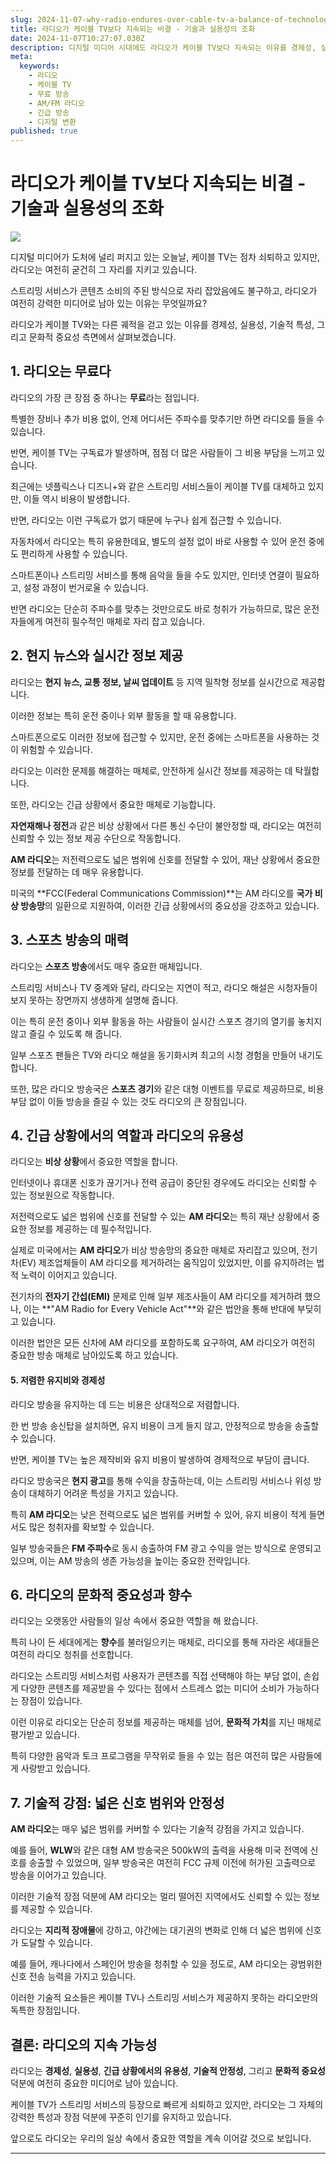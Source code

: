 ```yaml
---
slug: 2024-11-07-why-radio-endures-over-cable-tv-a-balance-of-technology-and-practicality
title: 라디오가 케이블 TV보다 지속되는 비결 - 기술과 실용성의 조화
date: 2024-11-07T10:27:07.030Z
description: 디지털 미디어 시대에도 라디오가 케이블 TV보다 지속되는 이유를 경제성, 실용성, 기술적 특성, 그리고 문화적 중요성 측면에서 분석합니다. 스트리밍 서비스가 대세임에도 불구하고 라디오가 여전히 강력한 미디어로 자리 잡고 있는 비결을 알아봅니다.
meta:
  keywords:
    - 라디오
    - 케이블 TV
    - 무료 방송
    - AM/FM 라디오
    - 긴급 방송
    - 디지털 변환
published: true
---
```


# 라디오가 케이블 TV보다 지속되는 비결 - 기술과 실용성의 조화

![](https://blogger.googleusercontent.com/img/a/AVvXsEhK0LF0bk5PjkRd0uekxKgNMBepO1takS0dEgtYvs2tvMCUHNNCkcTFXwAtuAKeK_IUkfjmp9mGsZzXEU2oup6ENreWzK_DM4MCGlDk1lwVPh1sMMEWn76ggDGB2fU-ojq5HpYF5cvoGJD6yYoaIxmHYxSEDZqlQluicDpM1qSYwiBoWTmoFlhiLZA0-VI)

디지털 미디어가 도처에 널리 퍼지고 있는 오늘날, 케이블 TV는 점차 쇠퇴하고 있지만, 라디오는 여전히 굳건히 그 자리를 지키고 있습니다.

스트리밍 서비스가 콘텐츠 소비의 주된 방식으로 자리 잡았음에도 불구하고, 라디오가 여전히 강력한 미디어로 남아 있는 이유는 무엇일까요?

라디오가 케이블 TV와는 다른 궤적을 걷고 있는 이유를 경제성, 실용성, 기술적 특성, 그리고 문화적 중요성 측면에서 살펴보겠습니다.

## 1. **라디오는 무료다**

라디오의 가장 큰 장점 중 하나는 **무료**라는 점입니다.

특별한 장비나 추가 비용 없이, 언제 어디서든 주파수를 맞추기만 하면 라디오를 들을 수 있습니다.

반면, 케이블 TV는 구독료가 발생하며, 점점 더 많은 사람들이 그 비용 부담을 느끼고 있습니다.

최근에는 넷플릭스나 디즈니+와 같은 스트리밍 서비스들이 케이블 TV를 대체하고 있지만, 이들 역시 비용이 발생합니다.

반면, 라디오는 이런 구독료가 없기 때문에 누구나 쉽게 접근할 수 있습니다.

자동차에서 라디오는 특히 유용한데요, 별도의 설정 없이 바로 사용할 수 있어 운전 중에도 편리하게 사용할 수 있습니다.

스마트폰이나 스트리밍 서비스를 통해 음악을 들을 수도 있지만, 인터넷 연결이 필요하고, 설정 과정이 번거로울 수 있습니다.

반면 라디오는 단순히 주파수를 맞추는 것만으로도 바로 청취가 가능하므로, 많은 운전자들에게 여전히 필수적인 매체로 자리 잡고 있습니다.

## 2. **현지 뉴스와 실시간 정보 제공**

라디오는 **현지 뉴스, 교통 정보, 날씨 업데이트** 등 지역 밀착형 정보를 실시간으로 제공합니다.

이러한 정보는 특히 운전 중이나 외부 활동을 할 때 유용합니다.

스마트폰으로도 이러한 정보에 접근할 수 있지만, 운전 중에는 스마트폰을 사용하는 것이 위험할 수 있습니다.

라디오는 이러한 문제를 해결하는 매체로, 안전하게 실시간 정보를 제공하는 데 탁월합니다.

또한, 라디오는 긴급 상황에서 중요한 매체로 기능합니다.

**자연재해나 정전**과 같은 비상 상황에서 다른 통신 수단이 불안정할 때, 라디오는 여전히 신뢰할 수 있는 정보 제공 수단으로 작동합니다.

**AM 라디오**는 저전력으로도 넓은 범위에 신호를 전달할 수 있어, 재난 상황에서 중요한 정보를 전달하는 데 매우 유용합니다.

미국의 **FCC(Federal Communications Commission)**는 AM 라디오를 **국가 비상 방송망**의 일환으로 지원하여, 이러한 긴급 상황에서의 중요성을 강조하고 있습니다.

## 3. **스포츠 방송의 매력**

라디오는 **스포츠 방송**에서도 매우 중요한 매체입니다.

스트리밍 서비스나 TV 중계와 달리, 라디오는 지연이 적고, 라디오 해설은 시청자들이 보지 못하는 장면까지 생생하게 설명해 줍니다.

이는 특히 운전 중이나 외부 활동을 하는 사람들이 실시간 스포츠 경기의 열기를 놓치지 않고 즐길 수 있도록 해 줍니다.

일부 스포츠 팬들은 TV와 라디오 해설을 동기화시켜 최고의 시청 경험을 만들어 내기도 합니다.

또한, 많은 라디오 방송국은 **스포츠 경기**와 같은 대형 이벤트를 무료로 제공하므로, 비용 부담 없이 이들 방송을 즐길 수 있는 것도 라디오의 큰 장점입니다.

## 4. **긴급 상황에서의 역할과 라디오의 유용성**

라디오는 **비상 상황**에서 중요한 역할을 합니다.

인터넷이나 휴대폰 신호가 끊기거나 전력 공급이 중단된 경우에도 라디오는 신뢰할 수 있는 정보원으로 작동합니다.

저전력으로도 넓은 범위에 신호를 전달할 수 있는 **AM 라디오**는 특히 재난 상황에서 중요한 정보를 제공하는 데 필수적입니다.

실제로 미국에서는 **AM 라디오**가 비상 방송망의 중요한 매체로 자리잡고 있으며, 전기차(EV) 제조업체들이 AM 라디오를 제거하려는 움직임이 있었지만, 이를 유지하려는 법적 노력이 이어지고 있습니다.

전기차의 **전자기 간섭(EMI)** 문제로 인해 일부 제조사들이 AM 라디오를 제거하려 했으나, 이는 **"AM Radio for Every Vehicle Act"**와 같은 법안을 통해 반대에 부딪히고 있습니다.

이러한 법안은 모든 신차에 AM 라디오를 포함하도록 요구하여, AM 라디오가 여전히 중요한 방송 매체로 남아있도록 하고 있습니다.

#### 5. **저렴한 유지비와 경제성**

라디오 방송을 유지하는 데 드는 비용은 상대적으로 저렴합니다.

한 번 방송 송신탑을 설치하면, 유지 비용이 크게 들지 않고, 안정적으로 방송을 송출할 수 있습니다.

반면, 케이블 TV는 높은 제작비와 유지 비용이 발생하여 경제적으로 부담이 큽니다.

라디오 방송국은 **현지 광고**를 통해 수익을 창출하는데, 이는 스트리밍 서비스나 위성 방송이 대체하기 어려운 특성을 가지고 있습니다.

특히 **AM 라디오**는 낮은 전력으로도 넓은 범위를 커버할 수 있어, 유지 비용이 적게 들면서도 많은 청취자를 확보할 수 있습니다.

일부 방송국들은 **FM 주파수**로 동시 송출하여 FM 광고 수익을 얻는 방식으로 운영되고 있으며, 이는 AM 방송의 생존 가능성을 높이는 중요한 전략입니다.

## 6. **라디오의 문화적 중요성과 향수**

라디오는 오랫동안 사람들의 일상 속에서 중요한 역할을 해 왔습니다.

특히 나이 든 세대에게는 **향수**를 불러일으키는 매체로, 라디오를 통해 자라온 세대들은 여전히 라디오 청취를 선호합니다.

라디오는 스트리밍 서비스처럼 사용자가 콘텐츠를 직접 선택해야 하는 부담 없이, 손쉽게 다양한 콘텐츠를 제공받을 수 있다는 점에서 스트레스 없는 미디어 소비가 가능하다는 장점이 있습니다.

이런 이유로 라디오는 단순히 정보를 제공하는 매체를 넘어, **문화적 가치**를 지닌 매체로 평가받고 있습니다.

특히 다양한 음악과 토크 프로그램을 무작위로 들을 수 있는 점은 여전히 많은 사람들에게 사랑받고 있습니다.

## 7. **기술적 강점: 넓은 신호 범위와 안정성**

**AM 라디오**는 매우 넓은 범위를 커버할 수 있다는 기술적 강점을 가지고 있습니다.

예를 들어, **WLW**와 같은 대형 AM 방송국은 500kW의 출력을 사용해 미국 전역에 신호를 송출할 수 있었으며, 일부 방송국은 여전히 FCC 규제 이전에 허가된 고출력으로 방송을 이어가고 있습니다.

이러한 기술적 장점 덕분에 AM 라디오는 멀리 떨어진 지역에서도 신뢰할 수 있는 정보를 제공할 수 있습니다.

라디오는 **지리적 장애물**에 강하고, 야간에는 대기권의 변화로 인해 더 넓은 범위에 신호가 도달할 수 있습니다.

예를 들어, 캐나다에서 스페인어 방송을 청취할 수 있을 정도로, AM 라디오는 광범위한 신호 전송 능력을 가지고 있습니다.

이러한 기술적 요소들은 케이블 TV나 스트리밍 서비스가 제공하지 못하는 라디오만의 독특한 장점입니다.

## 결론: 라디오의 지속 가능성

라디오는 **경제성**, **실용성**, **긴급 상황에서의 유용성**, **기술적 안정성**, 그리고 **문화적 중요성** 덕분에 여전히 중요한 미디어로 남아 있습니다.

케이블 TV가 스트리밍 서비스의 등장으로 빠르게 쇠퇴하고 있지만, 라디오는 그 자체의 강력한 특성과 장점 덕분에 꾸준히 인기를 유지하고 있습니다.

앞으로도 라디오는 우리의 일상 속에서 중요한 역할을 계속 이어갈 것으로 보입니다.

---
